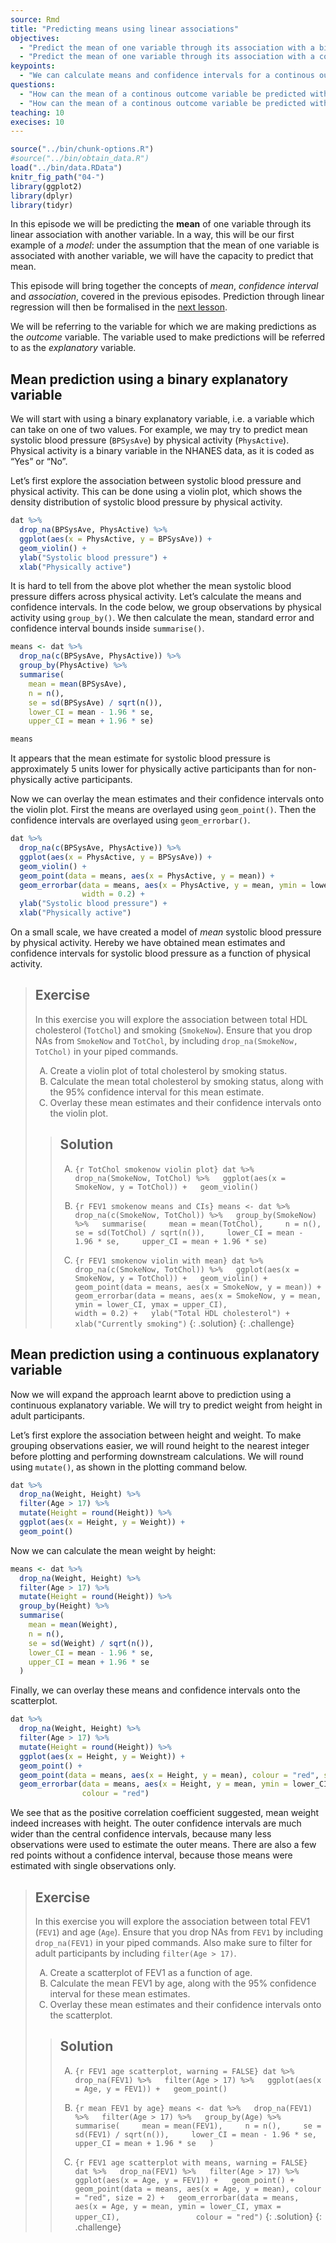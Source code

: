 ---
source: Rmd
title: "Predicting means using linear associations"
objectives:
  - "Predict the mean of one variable through its association with a binary variable."
  - "Predict the mean of one variable through its association with a continuous variable."
keypoints:
  - "We can calculate means and confidence intervals for a continous outcome variable, grouped by a binary or continuous explanatory variable. On a small scale, this is an example of a model."
questions:
  - "How can the mean of a continous outcome variable be predicted with a binary explanatory variable?"
  - "How can the mean of a continous outcome variable be predicted with a continous explanatory variable?"
teaching: 10
execises: 10
---

```{r, include=FALSE}
source("../bin/chunk-options.R")
#source("../bin/obtain_data.R")
load("../bin/data.RData")
knitr_fig_path("04-")
library(ggplot2)
library(dplyr)
library(tidyr)
```

In this episode we will be predicting the **mean** of one variable through its
linear association with another variable. In a way, this will be our first example
of a *model*: under the assumption that the mean of one variable is associated
with another variable, we will have the capacity to predict that mean. 

This episode will bring together the concepts of *mean*, *confidence interval* and
*association*, covered in the previous episodes. Prediction through linear regression
will then be formalised in the [next lesson](https://carpentries-incubator.github.io/simple-linear-regression-public-health).

We will be referring to the variable for which we are making predictions as the 
*outcome* variable. The variable used to make predictions will be referred to
as the *explanatory* variable. 

## Mean prediction using a binary explanatory variable
We will start with using a binary explanatory variable, i.e. a variable which
can take on one of two values. For example, we may try to predict mean
systolic blood pressure (`BPSysAve`) by physical activity (`PhysActive`). 
Physical activity is a binary variable in the NHANES data, as it is coded
as "Yes" or "No". 

Let's first explore the association between systolic blood pressure and 
physical activity. This can be done using a violin plot, which shows
the density distribution of systolic blood pressure by physical activity.

```{r BPSysAve PhysActive violin plot}
dat %>%
  drop_na(BPSysAve, PhysActive) %>%
  ggplot(aes(x = PhysActive, y = BPSysAve)) +
  geom_violin() +
  ylab("Systolic blood pressure") +
  xlab("Physically active")
```

It is hard to tell from the above plot whether the mean systolic blood pressure
differs across physical activity. Let's calculate the means and 
confidence intervals. In the code below, we group observations by physical
activity using `group_by()`. We then calculate the mean, standard error and
confidence interval bounds inside `summarise()`.

```{r BPSysAve PhysActive means}
means <- dat %>%
  drop_na(c(BPSysAve, PhysActive)) %>%
  group_by(PhysActive) %>%
  summarise(
    mean = mean(BPSysAve),
    n = n(),
    se = sd(BPSysAve) / sqrt(n()),
    lower_CI = mean - 1.96 * se,
    upper_CI = mean + 1.96 * se)

means
```
It appears that the mean estimate for systolic blood pressure is approximately 
5 units lower for physically active participants than for non-physically
active participants. 

Now we can overlay the mean estimates and their confidence intervals onto
the violin plot. First the means are overlayed using `geom_point()`. Then 
the confidence intervals are overlayed using `geom_errorbar()`.

```{r BPSysAve PhysActive violin with mean}
dat %>%
  drop_na(c(BPSysAve, PhysActive)) %>%
  ggplot(aes(x = PhysActive, y = BPSysAve)) +
  geom_violin() +
  geom_point(data = means, aes(x = PhysActive, y = mean)) +
  geom_errorbar(data = means, aes(x = PhysActive, y = mean, ymin = lower_CI, ymax = upper_CI),
                width = 0.2) +
  ylab("Systolic blood pressure") +
  xlab("Physically active")
```

On a small scale, we have created a model of *mean* systolic blood pressure
by physical activity. Hereby we have obtained mean estimates and confidence 
intervals for systolic blood pressure as a function of physical activity. 

> ## Exercise
> In this exercise you will explore the association between total HDL cholesterol (`TotChol`) and
> smoking (`SmokeNow`). Ensure that you drop NAs from `SmokeNow` and `TotChol`, by including
> `drop_na(SmokeNow, TotChol)` in your piped commands.
> 
> A) Create a violin plot of total cholesterol by smoking status.  
> B) Calculate the mean total cholesterol by smoking status, along with the 95% confidence 
> interval for this mean estimate.  
> C) Overlay these mean estimates and their confidence intervals onto the violin plot.
> 
> > ## Solution
> > A) 
> > ```{r TotChol smokenow violin plot}
> > dat %>%
> >   drop_na(SmokeNow, TotChol) %>%
> >   ggplot(aes(x = SmokeNow, y = TotChol)) +
> >   geom_violin()
> > ```
> > 
> > B) 
> > ```{r FEV1 smokenow means and CIs}
> > means <- dat %>%
> >   drop_na(c(SmokeNow, TotChol)) %>%
> >   group_by(SmokeNow) %>%
> >   summarise(
> >     mean = mean(TotChol),
> >     n = n(),
> >     se = sd(TotChol) / sqrt(n()),
> >     lower_CI = mean - 1.96 * se,
> >     upper_CI = mean + 1.96 * se)
> > ```
> > 
> > C) 
> > ```{r FEV1 smokenow violin with mean}
> > dat %>%
> >   drop_na(c(SmokeNow, TotChol)) %>%
> >   ggplot(aes(x = SmokeNow, y = TotChol)) +
> >   geom_violin() +
> >   geom_point(data = means, aes(x = SmokeNow, y = mean)) +
> >   geom_errorbar(data = means, aes(x = SmokeNow, y = mean, ymin = lower_CI, ymax = upper_CI),
> >                 width = 0.2) +
> >   ylab("Total HDL cholesterol") +
> >   xlab("Currently smoking")
> > ```
> {: .solution}
{: .challenge}

## Mean prediction using a continuous explanatory variable
Now we will expand the approach learnt above to prediction using a 
continuous explanatory variable. We will try to predict
weight from height in adult participants. 

Let's first explore the association between height and weight. To make grouping
observations easier, we will round height to the nearest integer
before plotting and performing downstream calculations. We will round
using `mutate()`, as shown in the plotting command below.

```{r explore association rounded height and weight, warning = FALSE}
dat %>%
  drop_na(Weight, Height) %>%
  filter(Age > 17) %>%
  mutate(Height = round(Height)) %>%
  ggplot(aes(x = Height, y = Weight)) +
  geom_point()
```

Now we can calculate the mean weight by height:

```{r mean weight by height}
means <- dat %>%
  drop_na(Weight, Height) %>%
  filter(Age > 17) %>%
  mutate(Height = round(Height)) %>%
  group_by(Height) %>%
  summarise(
    mean = mean(Weight),
    n = n(),
    se = sd(Weight) / sqrt(n()),
    lower_CI = mean - 1.96 * se,
    upper_CI = mean + 1.96 * se
  )
```

Finally, we can overlay these means and confidence intervals onto the 
scatterplot. 

```{r explore association rounded height and weight with means, warning = FALSE}
dat %>%
  drop_na(Weight, Height) %>%
  filter(Age > 17) %>%
  mutate(Height = round(Height)) %>%
  ggplot(aes(x = Height, y = Weight)) +
  geom_point() +
  geom_point(data = means, aes(x = Height, y = mean), colour = "red", size = 2) +
  geom_errorbar(data = means, aes(x = Height, y = mean, ymin = lower_CI, ymax = upper_CI),
                colour = "red")
```

We see that as the positive correlation coefficient suggested, mean
weight indeed increases with height. The outer confidence intervals are much
wider than the central confidence intervals, because many less observations
were used to estimate the outer means. There are also a few red points
without a confidence interval, because those means were estimated with single
observations only. 

> ## Exercise
> In this exercise you will explore the association between total FEV1 (`FEV1`) and
> age (`Age`). Ensure that you drop NAs from `FEV1` by including
> `drop_na(FEV1)` in your piped commands. Also make sure to filter for adult
> participants by including `filter(Age > 17)`.
> 
> A) Create a scatterplot of FEV1 as a function of age.   
> B) Calculate the mean FEV1 by age, along with the 95% confidence 
> interval for these mean estimates.  
> C) Overlay these mean estimates and their confidence intervals onto the scatterplot.
> 
> > ## Solution
> > A)
> > ```{r FEV1 age scatterplot, warning = FALSE}
> > dat %>%
> >   drop_na(FEV1) %>%
> >   filter(Age > 17) %>%
> >   ggplot(aes(x = Age, y = FEV1)) +
> >   geom_point() 
> > ```
> > 
> > B) 
> > ```{r mean FEV1 by age}
> > means <- dat %>%
> >   drop_na(FEV1) %>%
> >   filter(Age > 17) %>%
> >   group_by(Age) %>%
> >   summarise(
> >     mean = mean(FEV1),
> >     n = n(),
> >     se = sd(FEV1) / sqrt(n()),
> >     lower_CI = mean - 1.96 * se,
> >     upper_CI = mean + 1.96 * se
> >   )
> > ```
> > 
> > C) 
> > ```{r FEV1 age scatterplot with means, warning = FALSE}
> > dat %>%
> >   drop_na(FEV1) %>%
> >   filter(Age > 17) %>%
> >   ggplot(aes(x = Age, y = FEV1)) +
> >   geom_point() +
> >   geom_point(data = means, aes(x = Age, y = mean), colour = "red", size = 2) +
> >   geom_errorbar(data = means, aes(x = Age, y = mean, ymin = lower_CI, ymax = upper_CI),
> >                 colour = "red")
> > ```
> {: .solution}
{: .challenge}